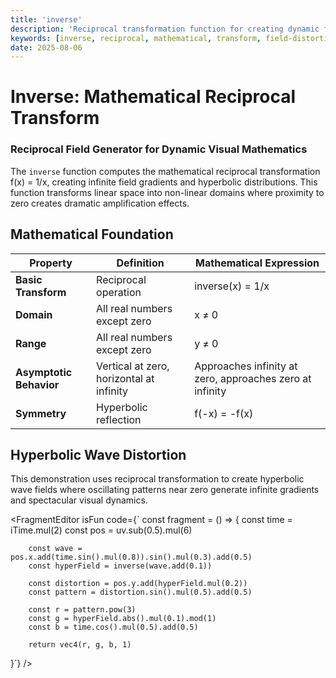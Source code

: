 ```yaml
---
title: 'inverse'
description: 'Reciprocal transformation function for creating dynamic field distortions and mathematical visualization effects'
keywords: [inverse, reciprocal, mathematical, transform, field-distortion, wave-dynamics]
date: 2025-08-06
---
```



# Inverse: Mathematical Reciprocal Transform

### Reciprocal Field Generator for Dynamic Visual Mathematics

The `inverse` function computes the mathematical reciprocal transformation f(x) = 1/x, creating infinite field gradients and hyperbolic distributions. This function transforms linear space into non-linear domains where proximity to zero creates dramatic amplification effects.

## Mathematical Foundation

| Property                | Definition                               | Mathematical Expression                                  |
| ----------------------- | ---------------------------------------- | -------------------------------------------------------- |
| **Basic Transform**     | Reciprocal operation                     | inverse(x) = 1/x                                         |
| **Domain**              | All real numbers except zero             | x ≠ 0                                                    |
| **Range**               | All real numbers except zero             | y ≠ 0                                                    |
| **Asymptotic Behavior** | Vertical at zero, horizontal at infinity | Approaches infinity at zero, approaches zero at infinity |
| **Symmetry**            | Hyperbolic reflection                    | f(-x) = -f(x)                                            |

## Hyperbolic Wave Distortion

This demonstration uses reciprocal transformation to create hyperbolic wave fields where oscillating patterns near zero generate infinite gradients and spectacular visual dynamics.

<FragmentEditor
        isFun
        code={`
const fragment = () => {
        const time = iTime.mul(2)
        const pos = uv.sub(0.5).mul(6)

        const wave = pos.x.add(time.sin().mul(0.8)).sin().mul(0.3).add(0.5)
        const hyperField = inverse(wave.add(0.1))

        const distortion = pos.y.add(hyperField.mul(0.2))
        const pattern = distortion.sin().mul(0.5).add(0.5)

        const r = pattern.pow(3)
        const g = hyperField.abs().mul(0.1).mod(1)
        const b = time.cos().mul(0.5).add(0.5)

        return vec4(r, g, b, 1)

}`}
/>
